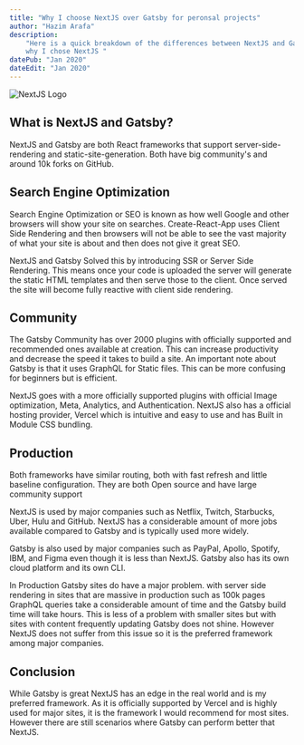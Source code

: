 ```yaml
---
title: "Why I choose NextJS over Gatsby for peronsal projects"
author: "Hazim Arafa"
description:
    "Here is a quick breakdown of the differences between NextJS and Gatsby and
    why I chose NextJS "
datePub: "Jan 2020"
dateEdit: "Jan 2020"
---
```


<img src="/blog/nextjs.jpg" alt="NextJS Logo" />

## What is NextJS and Gatsby?

NextJS and Gatsby are both React frameworks that support server-side-rendering
and static-site-generation. Both have big community's and around 10k forks on
GitHub.

## Search Engine Optimization

Search Engine Optimization or SEO is known as how well Google and other browsers
will show your site on searches. Create-React-App uses Client Side Rendering and
then browsers will not be able to see the vast majority of what your site is
about and then does not give it great SEO.

NextJS and Gatsby Solved this by introducing SSR or Server Side Rendering. This
means once your code is uploaded the server will generate the static HTML
templates and then serve those to the client. Once served the site will become
fully reactive with client side rendering.

## Community

The Gatsby Community has over 2000 plugins with officially supported and
recommended ones available at creation. This can increase productivity and
decrease the speed it takes to build a site. An important note about Gatsby is
that it uses GraphQL for Static files. This can be more confusing for beginners
but is efficient.

NextJS goes with a more officially supported plugins with official Image
optimization, Meta, Analytics, and Authentication. NextJS also has a official
hosting provider, Vercel which is intuitive and easy to use and has Built in
Module CSS bundling.

## Production

Both frameworks have similar routing, both with fast refresh and little baseline
configuration. They are both Open source and have large community support

NextJS is used by major companies such as Netflix, Twitch, Starbucks, Uber, Hulu
and GitHub. NextJS has a considerable amount of more jobs available compared to
Gatsby and is typically used more widely.

Gatsby is also used by major companies such as PayPal, Apollo, Spotify, IBM, and
Figma even though it is less than NextJS. Gatsby also has its own cloud platform
and its own CLI.

In Production Gatsby sites do have a major problem. with server side rendering
in sites that are massive in production such as 100k pages GraphQL queries take
a considerable amount of time and the Gatsby build time will take hours. This is
less of a problem with smaller sites but with sites with content frequently
updating Gatsby does not shine. However NextJS does not suffer from this issue
so it is the preferred framework among major companies.

## Conclusion

While Gatsby is great NextJS has an edge in the real world and is my preferred
framework. As it is officially supported by Vercel and is highly used for major
sites, it is the framework I would recommend for most sites. However there are
still scenarios where Gatsby can perform better that NextJS.
